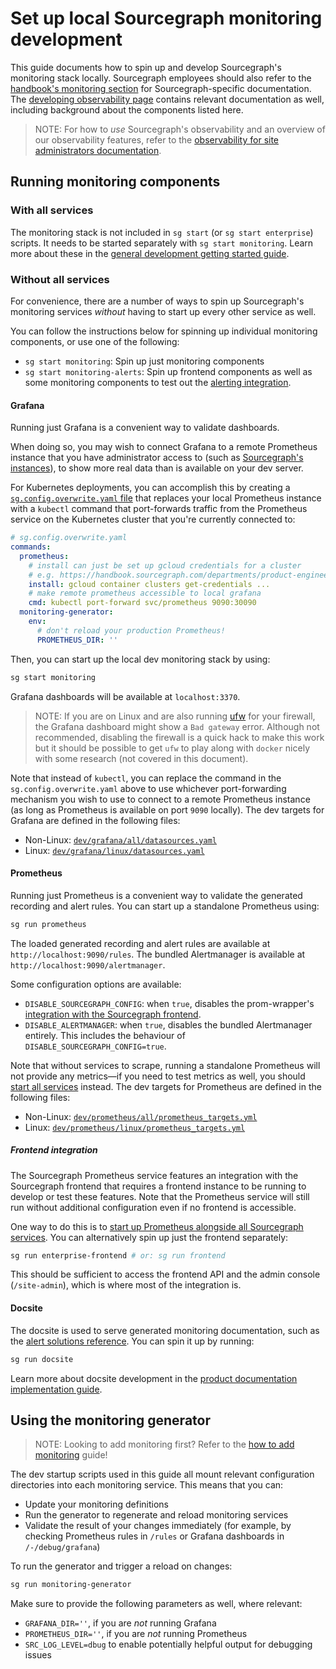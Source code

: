 # Set up local Sourcegraph monitoring development

This guide documents how to spin up and develop Sourcegraph's monitoring stack locally.
Sourcegraph employees should also refer to the [handbook's monitoring section](https://handbook.sourcegraph.com/engineering/observability/monitoring) for Sourcegraph-specific documentation.
The [developing observability page](/dev/background-information/observability/) contains relevant documentation as well, including background about the components listed here.

> NOTE: For how to *use* Sourcegraph's observability and an overview of our observability features, refer to the [observability for site administrators documentation](/admin/observability/).

## Running monitoring components

### With all services

The monitoring stack is not included in `sg start` (or `sg start enterprise`) scripts.
It needs to be started separately with `sg start monitoring`.
Learn more about these in the [general development getting started guide](/dev/setup/).

### Without all services

For convenience, there are a number of ways to spin up Sourcegraph's monitoring services *without* having to start up every other service as well.

You can follow the instructions below for spinning up individual monitoring components, or use one of the following:

- `sg start monitoring`: Spin up just monitoring components
- `sg start monitoring-alerts`: Spin up frontend components as well as some monitoring components to test out the [alerting integration](/admin/observability/alerting#setting-up-alerting).

#### Grafana

Running just Grafana is a convenient way to validate dashboards.

When doing so, you may wish to connect Grafana to a remote Prometheus instance that you have administrator access to (such as [Sourcegraph's instances](https://handbook.sourcegraph.com/engineering/deployments/instances)), to show more real data than is available on your dev server.

For Kubernetes deployments, you can accomplish this by creating a [`sg.config.overwrite.yaml` file](/dev/background-information/sg/#Configuration) that replaces your local Prometheus instance with a `kubectl` command that port-forwards traffic from the Prometheus service on the Kubernetes cluster that you're currently connected to:

```yaml
# sg.config.overwrite.yaml
commands:
  prometheus:
    # install can just be set up gcloud credentials for a cluster
    # e.g. https://handbook.sourcegraph.com/departments/product-engineering/engineering/process/deployments/instances
    install: gcloud container clusters get-credentials ...
    # make remote prometheus accessible to local grafana
    cmd: kubectl port-forward svc/prometheus 9090:30090
  monitoring-generator:
    env:
      # don't reload your production Prometheus!
      PROMETHEUS_DIR: ''
```

Then, you can start up the local dev monitoring stack by using:

```sh
sg start monitoring
```

Grafana dashboards will be available at `localhost:3370`.

> NOTE:  If you are on Linux and are also running [ufw](https://wiki.archlinux.org/title/Uncomplicated_Firewall) for your firewall, the Grafana dashboard might show a `Bad gateway` error. Although not recommended, disabling the firewall is a quick hack to make this work but it should be possible to get `ufw` to play along with `docker` nicely with some research (not covered in this document).

Note that instead of `kubectl`, you can replace the command in the `sg.config.overwrite.yaml` above to use whichever port-forwarding mechanism you wish to use to connect to a remote Prometheus instance (as long as Prometheus is available on port `9090` locally).
The dev targets for Grafana are defined in the following files:

* Non-Linux: [`dev/grafana/all/datasources.yaml`](https://sourcegraph.com/github.com/sourcegraph/sourcegraph/-/blob/dev/grafana/all/datasources.yaml)
* Linux: [`dev/grafana/linux/datasources.yaml`](https://sourcegraph.com/github.com/sourcegraph/sourcegraph/-/blob/dev/grafana/linux/datasources.yaml)

#### Prometheus

Running just Prometheus is a convenient way to validate the generated recording and alert rules.
You can start up a standalone Prometheus using:

```sh
sg run prometheus
```

The loaded generated recording and alert rules are available at `http://localhost:9090/rules`.
The bundled Alertmanager is available at `http://localhost:9090/alertmanager`.

Some configuration options are available:

* `DISABLE_SOURCEGRAPH_CONFIG`: when `true`, disables the prom-wrapper's [integration with the Sourcegraph frontend](#frontend-integration).
* `DISABLE_ALERTMANAGER`: when `true`, disables the bundled Alertmanager entirely.
  This includes the behaviour of `DISABLE_SOURCEGRAPH_CONFIG=true`.

Note that without services to scrape, running a standalone Prometheus will not provide any metrics—if you need to test metrics as well, you should [start all services](#with-all-services) instead.
The dev targets for Prometheus are defined in the following files:

* Non-Linux: [`dev/prometheus/all/prometheus_targets.yml`](https://sourcegraph.com/github.com/sourcegraph/sourcegraph/-/blob/dev/prometheus/all/prometheus_targets.yml)
* Linux: [`dev/prometheus/linux/prometheus_targets.yml`](https://sourcegraph.com/github.com/sourcegraph/sourcegraph/-/blob/dev/prometheus/linux/prometheus_targets.yml)

##### Frontend integration

The Sourcegraph Prometheus service features an integration with the Sourcegraph frontend that requires a frontend instance to be running to develop or test these features.
Note that the Prometheus service will still run without additional configuration even if no frontend is accessible.

One way to do this is to [start up Prometheus alongside all Sourcegraph services](#with-all-services).
You can alternatively spin up just the frontend separately:

```sh
sg run enterprise-frontend # or: sg run frontend
```

This should be sufficient to access the frontend API and the admin console (`/site-admin`), which is where most of the integration is.

#### Docsite

The docsite is used to serve generated monitoring documentation, such as the [alert solutions reference](https://docs.sourcegraph.com/admin/observability/alerts).
You can spin it up by running:

```sh
sg run docsite
```

Learn more about docsite development in the [product documentation implementation guide](/dev/how-to/documentation_implementation).

## Using the monitoring generator

> NOTE: Looking to add monitoring first? Refer to the [how to add monitoring](/dev/how-to/add_monitoring) guide!

The dev startup scripts used in this guide all mount relevant configuration directories into each monitoring service.
This means that you can:

* Update your monitoring definitions
* Run the generator to regenerate and reload monitoring services
* Validate the result of your changes immediately (for example, by checking Prometheus rules in `/rules` or Grafana dashboards in `/-/debug/grafana`)

To run the generator and trigger a reload on changes:

```sh
sg run monitoring-generator
```

Make sure to provide the following parameters as well, where relevant:

* `GRAFANA_DIR=''`, if you are *not* running Grafana
* `PROMETHEUS_DIR=''`, if you are *not* running Prometheus
* `SRC_LOG_LEVEL=dbug` to enable potentially helpful output for debugging issues
